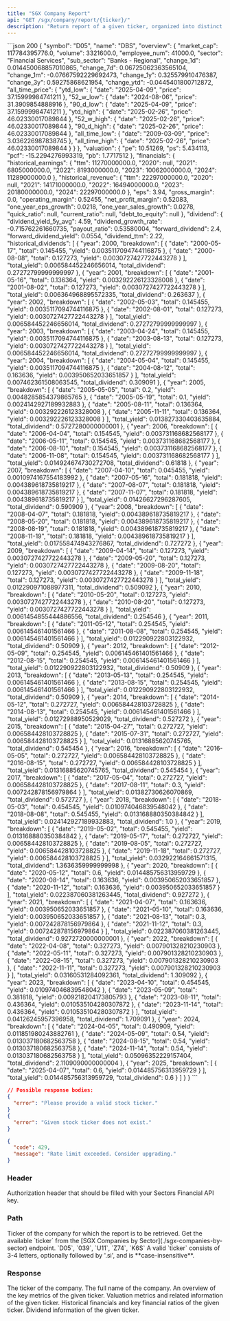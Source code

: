 ```yaml
---
title: "SGX Company Report"
api: "GET /sgx/company/report/{ticker}/"
description: "Return report of a given ticker, organized into distinct sections"
---
```


<ResponseExample>
```json 200
{
    "symbol": "D05",
    "name": "DBS",
    "overview": {
        "market_cap": 117784395776.0,
        "volume": 3321600.0,
        "employee_num": 41000.0,
        "sector": "Financial Services",
        "sub_sector": "Banks - Regional",
        "change_1d": 0.014450068857010865,
        "change_7d": 0.06725062363565104,
        "change_1m": -0.07667592229692473,
        "change_1y": 0.325579910476387,
        "change_3y": 0.59275868621954,
        "change_ytd": -0.0445401800712872,
        "all_time_price": {
            "ytd_low": {
                "date": "2025-04-09",
                "price": 37.15999984741211
            },
            "52_w_low": {
                "date": "2024-08-06",
                "price": 31.3909854888916
            },
            "90_d_low": {
                "date": "2025-04-09",
                "price": 37.15999984741211
            },
            "ytd_high": {
                "date": "2025-02-26",
                "price": 46.02330017089844
            },
            "52_w_high": {
                "date": "2025-02-26",
                "price": 46.02330017089844
            },
            "90_d_high": {
                "date": "2025-02-26",
                "price": 46.02330017089844
            },
            "all_time_low": {
                "date": "2009-03-09",
                "price": 3.036226987838745
            },
            "all_time_high": {
                "date": "2025-02-26",
                "price": 46.02330017089844
            }
        }
    },
    "valuation": {
        "pe": 10.51269,
        "ps": 5.434113,
        "pcf": -15.2294276993319,
        "pb": 1.7717512
    },
    "financials": {
        "historical_earnings": {
            "ttm": 11270000000.0,
            "2020": null,
            "2021": 6805000000.0,
            "2022": 8193000000.0,
            "2023": 10062000000.0,
            "2024": 11289000000.0
        },
        "historical_revenue": {
            "ttm": 22297000000.0,
            "2020": null,
            "2021": 14171000000.0,
            "2022": 16494000000.0,
            "2023": 20180000000.0,
            "2024": 22297000000.0
        },
        "eps": 3.94,
        "gross_margin": 0.0,
        "operating_margin": 0.52455,
        "net_profit_margin": 0.52083,
        "one_year_eps_growth": 0.0218,
        "one_year_sales_growth": 0.0278,
        "quick_ratio": null,
        "current_ratio": null,
        "debt_to_equity": null
    },
    "dividend": {
        "dividend_yield_5y_avg": 4.59,
        "dividend_growth_rate": -0.715762261660735,
        "payout_ratio": 0.53580004,
        "forward_dividend": 2.4,
        "forward_dividend_yield": 0.0554,
        "dividend_ttm": 2.22,
        "historical_dividends": [
            {
                "year": 2000,
                "breakdown": [
                    {
                        "date": "2000-05-17",
                        "total": 0.145455,
                        "yield": 0.0035117094744116875
                    },
                    {
                        "date": "2000-08-08",
                        "total": 0.127273,
                        "yield": 0.0030727427722443278
                    }
                ],
                "total_yield": 0.006584452246656014,
                "total_dividend": 0.27272799999999997
            },
            {
                "year": 2001,
                "breakdown": [
                    {
                        "date": "2001-05-16",
                        "total": 0.136364,
                        "yield": 0.003292226123328008
                    },
                    {
                        "date": "2001-08-02",
                        "total": 0.127273,
                        "yield": 0.0030727427722443278
                    }
                ],
                "total_yield": 0.006364968895572335,
                "total_dividend": 0.263637
            },
            {
                "year": 2002,
                "breakdown": [
                    {
                        "date": "2002-05-03",
                        "total": 0.145455,
                        "yield": 0.0035117094744116875
                    },
                    {
                        "date": "2002-08-01",
                        "total": 0.127273,
                        "yield": 0.0030727427722443278
                    }
                ],
                "total_yield": 0.006584452246656014,
                "total_dividend": 0.27272799999999997
            },
            {
                "year": 2003,
                "breakdown": [
                    {
                        "date": "2003-04-24",
                        "total": 0.145455,
                        "yield": 0.0035117094744116875
                    },
                    {
                        "date": "2003-08-13",
                        "total": 0.127273,
                        "yield": 0.0030727427722443278
                    }
                ],
                "total_yield": 0.006584452246656014,
                "total_dividend": 0.27272799999999997
            },
            {
                "year": 2004,
                "breakdown": [
                    {
                        "date": "2004-05-04",
                        "total": 0.145455,
                        "yield": 0.0035117094744116875
                    },
                    {
                        "date": "2004-08-12",
                        "total": 0.163636,
                        "yield": 0.003950652033651857
                    }
                ],
                "total_yield": 0.007462361508063545,
                "total_dividend": 0.309091
            },
            {
                "year": 2005,
                "breakdown": [
                    {
                        "date": "2005-05-05",
                        "total": 0.2,
                        "yield": 0.0048285854379865765
                    },
                    {
                        "date": "2005-05-19",
                        "total": 0.1,
                        "yield": 0.0024142927189932883
                    },
                    {
                        "date": "2005-08-11",
                        "total": 0.136364,
                        "yield": 0.003292226123328008
                    },
                    {
                        "date": "2005-11-11",
                        "total": 0.136364,
                        "yield": 0.003292226123328008
                    }
                ],
                "total_yield": 0.013827330403635884,
                "total_dividend": 0.5727280000000001
            },
            {
                "year": 2006,
                "breakdown": [
                    {
                        "date": "2006-04-04",
                        "total": 0.154545,
                        "yield": 0.003731168682568177
                    },
                    {
                        "date": "2006-05-11",
                        "total": 0.154545,
                        "yield": 0.003731168682568177
                    },
                    {
                        "date": "2006-08-10",
                        "total": 0.154545,
                        "yield": 0.003731168682568177
                    },
                    {
                        "date": "2006-11-08",
                        "total": 0.154545,
                        "yield": 0.003731168682568177
                    }
                ],
                "total_yield": 0.014924674730272708,
                "total_dividend": 0.61818
            },
            {
                "year": 2007,
                "breakdown": [
                    {
                        "date": "2007-04-10",
                        "total": 0.045455,
                        "yield": 0.0010974167554183992
                    },
                    {
                        "date": "2007-05-16",
                        "total": 0.181818,
                        "yield": 0.004389618735819217
                    },
                    {
                        "date": "2007-08-07",
                        "total": 0.181818,
                        "yield": 0.004389618735819217
                    },
                    {
                        "date": "2007-11-07",
                        "total": 0.181818,
                        "yield": 0.004389618735819217
                    }
                ],
                "total_yield": 0.01426627296287605,
                "total_dividend": 0.590909
            },
            {
                "year": 2008,
                "breakdown": [
                    {
                        "date": "2008-04-07",
                        "total": 0.181818,
                        "yield": 0.004389618735819217
                    },
                    {
                        "date": "2008-05-20",
                        "total": 0.181818,
                        "yield": 0.004389618735819217
                    },
                    {
                        "date": "2008-08-19",
                        "total": 0.181818,
                        "yield": 0.004389618735819217
                    },
                    {
                        "date": "2008-11-19",
                        "total": 0.181818,
                        "yield": 0.004389618735819217
                    }
                ],
                "total_yield": 0.017558474943276867,
                "total_dividend": 0.727272
            },
            {
                "year": 2009,
                "breakdown": [
                    {
                        "date": "2009-04-14",
                        "total": 0.127273,
                        "yield": 0.0030727427722443278
                    },
                    {
                        "date": "2009-05-20",
                        "total": 0.127273,
                        "yield": 0.0030727427722443278
                    },
                    {
                        "date": "2009-08-20",
                        "total": 0.127273,
                        "yield": 0.0030727427722443278
                    },
                    {
                        "date": "2009-11-18",
                        "total": 0.127273,
                        "yield": 0.0030727427722443278
                    }
                ],
                "total_yield": 0.012290971088977311,
                "total_dividend": 0.509092
            },
            {
                "year": 2010,
                "breakdown": [
                    {
                        "date": "2010-05-20",
                        "total": 0.127273,
                        "yield": 0.0030727427722443278
                    },
                    {
                        "date": "2010-08-20",
                        "total": 0.127273,
                        "yield": 0.0030727427722443278
                    }
                ],
                "total_yield": 0.0061454855444886556,
                "total_dividend": 0.254546
            },
            {
                "year": 2011,
                "breakdown": [
                    {
                        "date": "2011-05-12",
                        "total": 0.254545,
                        "yield": 0.006145461401561466
                    },
                    {
                        "date": "2011-08-08",
                        "total": 0.254545,
                        "yield": 0.006145461401561466
                    }
                ],
                "total_yield": 0.012290922803122932,
                "total_dividend": 0.50909
            },
            {
                "year": 2012,
                "breakdown": [
                    {
                        "date": "2012-05-09",
                        "total": 0.254545,
                        "yield": 0.006145461401561466
                    },
                    {
                        "date": "2012-08-15",
                        "total": 0.254545,
                        "yield": 0.006145461401561466
                    }
                ],
                "total_yield": 0.012290922803122932,
                "total_dividend": 0.50909
            },
            {
                "year": 2013,
                "breakdown": [
                    {
                        "date": "2013-05-13",
                        "total": 0.254545,
                        "yield": 0.006145461401561466
                    },
                    {
                        "date": "2013-08-15",
                        "total": 0.254545,
                        "yield": 0.006145461401561466
                    }
                ],
                "total_yield": 0.012290922803122932,
                "total_dividend": 0.50909
            },
            {
                "year": 2014,
                "breakdown": [
                    {
                        "date": "2014-05-12",
                        "total": 0.272727,
                        "yield": 0.006584428103728825
                    },
                    {
                        "date": "2014-08-13",
                        "total": 0.254545,
                        "yield": 0.006145461401561466
                    }
                ],
                "total_yield": 0.01272988950529029,
                "total_dividend": 0.527272
            },
            {
                "year": 2015,
                "breakdown": [
                    {
                        "date": "2015-04-27",
                        "total": 0.272727,
                        "yield": 0.006584428103728825
                    },
                    {
                        "date": "2015-07-31",
                        "total": 0.272727,
                        "yield": 0.006584428103728825
                    }
                ],
                "total_yield": 0.01316885620745765,
                "total_dividend": 0.545454
            },
            {
                "year": 2016,
                "breakdown": [
                    {
                        "date": "2016-05-05",
                        "total": 0.272727,
                        "yield": 0.006584428103728825
                    },
                    {
                        "date": "2016-08-15",
                        "total": 0.272727,
                        "yield": 0.006584428103728825
                    }
                ],
                "total_yield": 0.01316885620745765,
                "total_dividend": 0.545454
            },
            {
                "year": 2017,
                "breakdown": [
                    {
                        "date": "2017-05-04",
                        "total": 0.272727,
                        "yield": 0.006584428103728825
                    },
                    {
                        "date": "2017-08-11",
                        "total": 0.3,
                        "yield": 0.007242878156979864
                    }
                ],
                "total_yield": 0.01382730626070869,
                "total_dividend": 0.572727
            },
            {
                "year": 2018,
                "breakdown": [
                    {
                        "date": "2018-05-03",
                        "total": 0.454545,
                        "yield": 0.010974046839548042
                    },
                    {
                        "date": "2018-08-08",
                        "total": 0.545455,
                        "yield": 0.013168880350384842
                    }
                ],
                "total_yield": 0.024142927189932883,
                "total_dividend": 1.0
            },
            {
                "year": 2019,
                "breakdown": [
                    {
                        "date": "2019-05-02",
                        "total": 0.545455,
                        "yield": 0.013168880350384842
                    },
                    {
                        "date": "2019-05-17",
                        "total": 0.272727,
                        "yield": 0.006584428103728825
                    },
                    {
                        "date": "2019-08-05",
                        "total": 0.272727,
                        "yield": 0.006584428103728825
                    },
                    {
                        "date": "2019-11-18",
                        "total": 0.272727,
                        "yield": 0.006584428103728825
                    }
                ],
                "total_yield": 0.032922164661571315,
                "total_dividend": 1.3636359999999998
            },
            {
                "year": 2020,
                "breakdown": [
                    {
                        "date": "2020-05-12",
                        "total": 0.6,
                        "yield": 0.014485756313959729
                    },
                    {
                        "date": "2020-08-14",
                        "total": 0.163636,
                        "yield": 0.003950652033651857
                    },
                    {
                        "date": "2020-11-12",
                        "total": 0.163636,
                        "yield": 0.003950652033651857
                    }
                ],
                "total_yield": 0.022387060381263445,
                "total_dividend": 0.927272
            },
            {
                "year": 2021,
                "breakdown": [
                    {
                        "date": "2021-04-07",
                        "total": 0.163636,
                        "yield": 0.003950652033651857
                    },
                    {
                        "date": "2021-05-10",
                        "total": 0.163636,
                        "yield": 0.003950652033651857
                    },
                    {
                        "date": "2021-08-13",
                        "total": 0.3,
                        "yield": 0.007242878156979864
                    },
                    {
                        "date": "2021-11-12",
                        "total": 0.3,
                        "yield": 0.007242878156979864
                    }
                ],
                "total_yield": 0.022387060381263445,
                "total_dividend": 0.9272720000000001
            },
            {
                "year": 2022,
                "breakdown": [
                    {
                        "date": "2022-04-08",
                        "total": 0.327273,
                        "yield": 0.007901328210230903
                    },
                    {
                        "date": "2022-05-11",
                        "total": 0.327273,
                        "yield": 0.007901328210230903
                    },
                    {
                        "date": "2022-08-15",
                        "total": 0.327273,
                        "yield": 0.007901328210230903
                    },
                    {
                        "date": "2022-11-11",
                        "total": 0.327273,
                        "yield": 0.007901328210230903
                    }
                ],
                "total_yield": 0.03160531284092361,
                "total_dividend": 1.309092
            },
            {
                "year": 2023,
                "breakdown": [
                    {
                        "date": "2023-04-10",
                        "total": 0.454545,
                        "yield": 0.010974046839548042
                    },
                    {
                        "date": "2023-05-09",
                        "total": 0.381818,
                        "yield": 0.009218204173805793
                    },
                    {
                        "date": "2023-08-11",
                        "total": 0.436364,
                        "yield": 0.010535104280307872
                    },
                    {
                        "date": "2023-11-14",
                        "total": 0.436364,
                        "yield": 0.010535104280307872
                    }
                ],
                "total_yield": 0.04126245957396958,
                "total_dividend": 1.709091
            },
            {
                "year": 2024,
                "breakdown": [
                    {
                        "date": "2024-04-05",
                        "total": 0.490909,
                        "yield": 0.011851980243882761
                    },
                    {
                        "date": "2024-05-09",
                        "total": 0.54,
                        "yield": 0.013037180682563758
                    },
                    {
                        "date": "2024-08-15",
                        "total": 0.54,
                        "yield": 0.013037180682563758
                    },
                    {
                        "date": "2024-11-14",
                        "total": 0.54,
                        "yield": 0.013037180682563758
                    }
                ],
                "total_yield": 0.05096352229157404,
                "total_dividend": 2.1109090000000004
            },
            {
                "year": 2025,
                "breakdown": [
                    {
                        "date": "2025-04-07",
                        "total": 0.6,
                        "yield": 0.014485756313959729
                    }
                ],
                "total_yield": 0.014485756313959729,
                "total_dividend": 0.6
            }
        ]
    }
}
```

```json 400
// Possible response bodies:
{
  "error": "Please provide a valid stock ticker."
}
{
  "error": "Given stock ticker does not exist."
}
```

```json 429
{
  "code": 429,
  "message": "Rate limit exceeded. Consider upgrading."
}
```

</ResponseExample>

### Header

<ParamField header="Authorization" type="string" required>
  Authorization header that should be filled with your Sectors Financial API
  key.
</ParamField>

### Path

<ParamField path="ticker" type="string" required>
  Ticker of the company for which the report is to be retrieved.
  <AccordionGroup>
    <Accordion title="Get the available ticker">
      Get the available `ticker` from the [SGX Companies by
      Sector](./sgx-companies-by-sector) endpoint.
    </Accordion>
    <Accordion title="Examples of the ticker">
      `D05`, `039`, `U11`, `Z74`, `K6S`
    </Accordion>
    <Accordion title="Format">
      A valid `ticker` consists of 3-4 letters, optionally followed by '.si',
      and is **case-insensitive**.
    </Accordion>
  </AccordionGroup>
</ParamField>

### Response

<ResponseField name="symbol" type="string">
  The ticker of the company.
</ResponseField>

<ResponseField name="name" type="string">
  The full name of the company.
</ResponseField>

<ResponseField name="overview" type="object">
  An overview of the key metrics of the given ticker.
</ResponseField>

<ResponseField name="valuation" type="object">
  Valuation metrics and related information of the given ticker.
</ResponseField>

<ResponseField name="financials" type="object">
  Historical financials and key financial ratios of the given ticker.
</ResponseField>

<ResponseField name="dividend" type="object">
  Dividend information of the given ticker.
</ResponseField>

